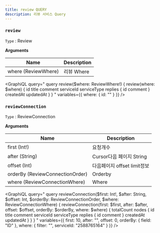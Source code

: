 ```yaml
---
title: review QUERY
description: 리뷰 서비스 Query
---
```



### `review`
`Type` : <Link to="/object/review/#Review/">Review</Link>

**Arguments**

| Name | Description |
| -------- | -------- | 
| where  (<Link to="/input/review/#ReviewWhere">ReviewWhere</Link>)  | 리뷰 Where  | 

<GraphiQL
  query="
    query review($where: ReviewWhere!) {
      review(where: $where) {
        id
        title
        comment
        serviceId
        serviceType
        replies {
          id
          comment
        }
        createdAt
        updatedAt
      }
    }
  "
  variables={{
    where: {
      id: ""
    }
  }}
/>



### `reviewConnection`
`Type` : <Link to="/object/review/#ReviewConnection/">ReviewConnection</Link>

**Arguments**

| Name | Description |
| -------- | -------- | 
| first (Int!)  | 요청개수   | 
| after (String) | Cursor다음 페이지 String | 
| offset (Int) | 다음페이지 offset limit정보 |
| orderBy (<Link to="/input/review/#ReviewConnectionOrder">ReviewConnectionOrder</Link>)  | Orderby  | 
| where  (<Link to="/input/review/#ReviewConnectionWhere">ReviewConnectionWhere</Link>)  | Where  | 

<GraphiQL
    query="
        query reviewConnection($first: Int!, $after: String, $offset: Int, $orderBy: ReviewConnectionOrder, $where: ReviewConnectionWhere) {
            reviewConnection(first: $first, after: $after, offset: $offset, orderBy: $orderBy, where: $where) {
                totalCount
                nodes {
                    id
                    title
                    comment
                    serviceId
                    serviceType
                    replies {
                        id
                        comment
                    }
                    createdAt
                    updatedAt
                }
            }
        }
    "
    variables={{
      first: 10,
      after: "",
      offset: 0,
      orderBy: {
        field: "ID"
      },
      where: {
        filter: "",
        serviceId: "2588765164"
      }
    }}
/>

